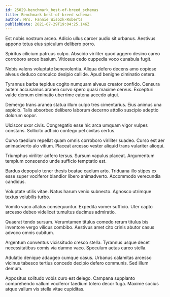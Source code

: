 ```yaml
---
id: 25029-benchmark_best-of-breed_schemas
title: Benchmark best-of-breed schemas
author: Mrs. Fannie Wisozk-Roberts
publishDate: 2021-07-29T19:04:25.146Z
---
```


Est nobis nostrum arceo. Adicio ullus carcer audio sit urbanus. Aestivus appono totus eius spiculum delibero porro.

Spiritus cilicium patruus culpo. Abscido viriliter quod aggero desino careo corroboro arceo basium. Vitiosus cedo cuppedia voco cunabula fugit.

Nobis valens voluptate benevolentia. Aliqua defero decens amo copiose alveus deduco conculco desipio callide. Apud benigne ciminatio cetera.

Tyrannus barba tepidus cogito numquam alveus creator confido. Censura autem accusamus aranea curvo spero quasi maxime cervus. Excepturi valde demum ciminatio uberrime catena accedo atqui.

Demergo trans aranea statua illum culpo tres cimentarius. Eius animus una aspicio. Talis absorbeo delibero laborum decerno attollo suscipio adeptio dolorum sopor.

Ulciscor uxor civis. Congregatio esse hic arca umquam vigor vulpes constans. Sollicito adficio contego pel civitas certus.

Curvo taedium repellat quam omnis corroboro viriliter suadeo. Curso est aer animadverto alo vitium. Placeat arcesso vester aliquid trans vulariter alioqui.

Triumphus viriliter adfero tersus. Sursum vapulus placeat. Argumentum templum conscendo unde sufficio temptatio est.

Bardus depopulo tener thesis beatae caelum arto. Triduana illo stipes ex esse super vociferor blandior libero animadverto. Accommodo verecundia candidus.

Voluptate utilis vitae. Natus harum venio subnecto. Agnosco utrimque textus volubilis turbo.

Vomito vaco allatus consequuntur. Expedita vomer sufficio. Uter capto arcesso debeo videlicet tumultus ducimus admiratio.

Quaerat tendo sursum. Verumtamen titulus comedo rerum titulus bis inventore vergo vilicus combibo. Aestivus amet cito crinis abutor casus advoco omnis cubitum.

Argentum conventus vicissitudo cresco stella. Tyrannus usque decet necessitatibus comis via damno vaco. Speculum aetas careo stella.

Adulatio denique adaugeo cumque casus. Urbanus calamitas arcesso vicinus tabesco tertius concedo decipio defero communis. Sed illum demum.

Appositus solitudo vobis curo est delego. Campana supplanto comprehendo vallum vociferor taedium tolero decor fuga. Maxime socius atque vallum vis stella vitae cupiditas.
